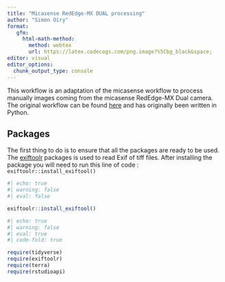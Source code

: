 ```yaml
---
title: "Micasense RedEdge-MX DUAL processing"
author: "Simon Oiry"
format: 
   gfm:
     html-math-method: 
       method: webtex
       url: https://latex.codecogs.com/png.image?%5Cbg_black&space;
editor: visual
editor_options: 
  chunk_output_type: console
---
```


This workflow is an adaptation of the micasense workflow to process manually images coming from the micasense RedEdge-MX Dual camera. The original workflow can be found [here](https://github.com/micasense/imageprocessing) and has originally been written in Python.


## Packages 

The first thing to do is to ensure that all the packages are ready to be used. The [exiftoolr](https://github.com/JoshOBrien/exiftoolr) packages is used to read Exif of tiff files. After installing the package you  will need to run this line of code : `exiftoolr::install_exiftool()`

```r
#| echo: true
#| warning: false
#| eval: false

exiftoolr::install_exiftool()
```

```r
#| echo: true
#| warning: false
#| eval: true
#| code-fold: true

require(tidyverse)
require(exiftoolr)
require(terra)
require(rstudioapi)


```


